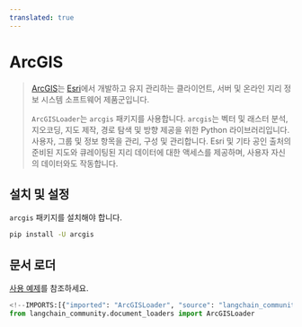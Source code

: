 ```yaml
---
translated: true
---
```


# ArcGIS

>[ArcGIS](https://www.esri.com/en-us/arcgis/about-arcgis/overview)는 [Esri](https://www.esri.com/)에서 개발하고 유지 관리하는 클라이언트, 서버 및 온라인 지리 정보 시스템 소프트웨어 제품군입니다.
>
>`ArcGISLoader`는 `arcgis` 패키지를 사용합니다.
> `arcgis`는 벡터 및 래스터 분석, 지오코딩, 지도 제작, 경로 탐색 및 방향 제공을 위한 Python 라이브러리입니다. 사용자, 그룹 및 정보 항목을 관리, 구성 및 관리합니다.
>Esri 및 기타 공인 출처의 준비된 지도와 큐레이팅된 지리 데이터에 대한 액세스를 제공하며, 사용자 자신의 데이터와도 작동합니다.

## 설치 및 설정

`arcgis` 패키지를 설치해야 합니다.

```bash
pip install -U arcgis
```

## 문서 로더

[사용 예제](/docs/integrations/document_loaders/arcgis)를 참조하세요.

```python
<!--IMPORTS:[{"imported": "ArcGISLoader", "source": "langchain_community.document_loaders", "docs": "https://api.python.langchain.com/en/latest/document_loaders/langchain_community.document_loaders.arcgis_loader.ArcGISLoader.html", "title": "ArcGIS"}]-->
from langchain_community.document_loaders import ArcGISLoader
```

